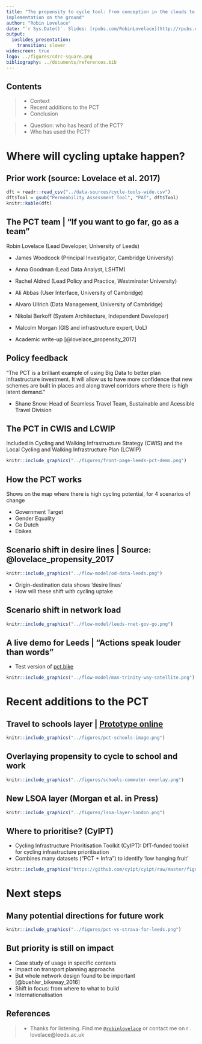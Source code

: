 ```yaml
---
title: "The propensity to cycle tool: from conception in the clouds to
implementation on the ground"
author: "Robin Lovelace"
date: "`r Sys.Date()`. Slides: [rpubs.com/RobinLovelace](http://rpubs.com/RobinLovelace/258956)."
output:
  ioslides_presentation:
    transition: slower
widescreen: true
logo: ../figures/cdrc-square.png
bibliography: ../documents/references.bib
---
```


<!-- Comments:  -->

## Contents

> - Context
> - Recent additions to the PCT
> - Conclusion

> - Question: who has heard of the PCT?
> - Who has used the PCT?

# Where will cycling uptake happen?

## Prior work (source: Lovelace et al. 2017)

```r
dft = readr::read_csv("../data-sources/cycle-tools-wide.csv")
dft$Tool = gsub("Permeability Assessment Tool", "PAT", dft$Tool)
knitr::kable(dft)
```

## The PCT team | "If you want to go far, go as a team"

Robin Lovelace (Lead Developer, University of Leeds)

- James Woodcock (Principal Investigator, Cambridge University)
- Anna Goodman (Lead Data Analyst, LSHTM)
- Rachel Aldred (Lead Policy and Practice, Westminster University)
- Ali Abbas (User Interface, University of Cambridge)
- Alvaro Ullrich (Data Management, University of Cambridge)
- Nikolai Berkoff (System Architecture, Independent Developer)
- Malcolm Morgan (GIS and infrastructure expert, UoL)

 - Academic write-up [@lovelace_propensity_2017]

 
## Policy feedback

"The PCT is a brilliant example of using Big Data to better plan infrastructure investment. It will allow us to have more confidence that new schemes are built in places and along travel corridors where there is high latent demand."

- Shane Snow: Head of Seamless Travel Team, Sustainable and Acessible Travel Division

## The PCT in CWIS and LCWIP

Included in Cycling and Walking Infrastructure Strategy (CWIS) and the Local Cycling and Walking Infrastructure Plan (LCWIP)

```r
knitr::include_graphics("../figures/front-page-leeds-pct-demo.png")
```

## How the PCT works

Shows on the map where there is high cycling potential,
for 4 scenarios of change

- Government Target
- Gender Equality
- Go Dutch
- Ebikes

## Scenario shift in desire lines | Source: @lovelace_propensity_2017

```r
knitr::include_graphics("../flow-model/od-data-leeds.png")
```

- Origin-destination data shows 'desire lines'
- How will these shift with cycling uptake

## Scenario shift in network load

```r
knitr::include_graphics("../flow-model/leeds-rnet-gov-go.png")
```

## A live demo for Leeds | "Actions speak louder than words"

- Test version of [p](http://npct0.vs.mythic-beasts.com/m/?r=west-yorkshire)[ct.bike](http://pct.bike/)

```r
knitr::include_graphics("../flow-model/man-trinity-way-satellite.png")
```

# Recent additions to the PCT

## Travel to schools layer | [Prototype online](http://npct0.vs.mythic-beasts.com/schools/?r=west-yorkshire)

```r
knitr::include_graphics("../figures/pct-schools-image.png")
```

## Overlaying propensity to cycle to school and work

```r
knitr::include_graphics("../figures/schools-commuter-overlay.png")
```

## New LSOA layer (Morgan et al. in Press)

```r
knitr::include_graphics("../figures/lsoa-layer-london.png")
```

## Where to prioritise? (CyIPT)

- Cycling Infrastructure Prioritisation Toolkit (CyIPT): DfT-funded toolkit for cycling infrastructure prioritisation 
- Combines many datasets ("PCT + Infra") to identify 'low hanging fruit'

```r
knitr::include_graphics("https://github.com/cyipt/cyipt/raw/master/figures/schematic-flow-diagram.png")
```

# Next steps

## Many potential directions for future work

```r
knitr::include_graphics("../figures/pct-vs-strava-for-leeds.png")
```

## But priority is still on impact

- Case study of usage in specific contexts
- Impact on transport planning approachs
- But whole network design found to be important [@buehler_bikeway_2016]
- Shift in focus: from where to what to build
- Internationalisation

<!-- ## Conclusions -->



## References {.smaller}

> - Thanks for listening. Find me [`@robinlovelace`](https://twitter.com/robinlovelace) or contact me on r . lovelace@leeds.ac.uk